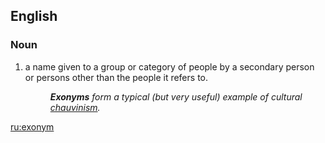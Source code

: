 ==English==

===Noun===
{{en-noun}}

# a name given to a group or category of people by a secondary person or persons other than the people it refers to. 
#:'''''Exonyms''' form a typical (but very useful) example of cultural [[chauvinism]].''

[[ru:exonym]]